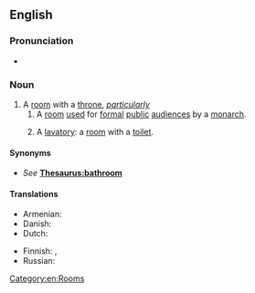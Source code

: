 {{also|throneroom|throne-room}}
==English==
{{wikipedia}}

===Pronunciation===
* {{audio|en|En-au-throne room.ogg|Audio (AU)}}

===Noun===
{{en-noun}}

# A [[room]] with a [[throne]], ''[[particularly]]''
## A [[room]] [[use]]d for [[formal]] [[public]] [[audience]]s by a [[monarch]].
## {{label|en|jocular|_|euphemistic|_|slang}} A [[lavatory]]: a [[room]] with a [[toilet]].

====Synonyms====
* {{sense|lavatory}} ''See'' '''[[Thesaurus:bathroom]]'''

====Translations====
{{trans-top|a monarch's formal audience chamber}}
* Armenian: {{t+|hy|գահասրահ}}
* Danish: {{t|da|trolsal|c}}
* Dutch: {{t+|nl|troonzaal|f}}
{{trans-mid}}
* Finnish: {{t|fi|valtaistuinsali}}, {{t|fi|valtaistuinhuone}}
* Russian: {{t|ru|[[тронный]] [[зал]]}}
{{trans-bottom}}

{{trans-see|toilet}}

[[Category:en:Rooms]]

{{c|en|Toilet (room)}}